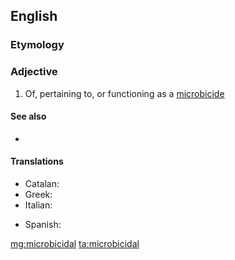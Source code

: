 ==English==

===Etymology===
{{suffix|microbicide|al|lang=en}}

===Adjective===
{{en-adj}}

# Of, pertaining to, or functioning as a [[microbicide]]

====See also====
* {{l|en|microstatic}}

====Translations====
{{trans-top|of, pertaining to, or functioning as a microbicide}}
* Catalan: {{t|ca|microbicida}}
* Greek: {{t+|el|μικροβιοκτόνος}}
* Italian: {{t+|it|microbicida}}
{{trans-mid}}
* Spanish: {{t|es|microbicida}}
{{trans-bottom}}

[[mg:microbicidal]]
[[ta:microbicidal]]